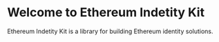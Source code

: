 # Welcome to Ethereum Indetity Kit

Ethereum Indetity Kit is a library for building Ethereum identity solutions.
